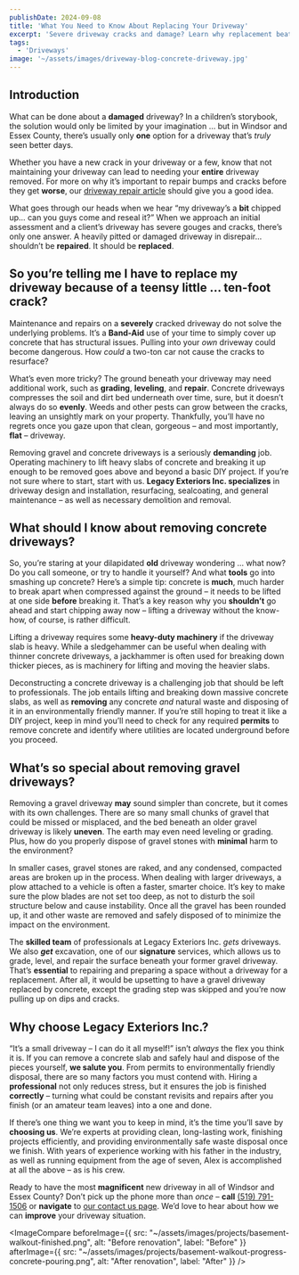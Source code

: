 ```yaml
---
publishDate: 2024-09-08
title: 'What You Need to Know About Replacing Your Driveway'
excerpt: 'Severe driveway cracks and damage? Learn why replacement beats repair and how Legacy Exteriors Inc. handles concrete and gravel driveway removal professionally.'
tags:
  - 'Driveways'
image: '~/assets/images/driveway-blog-concrete-driveway.jpg'
---
```



## Introduction

What can be done about a **damaged** driveway? In a children’s storybook, the solution would only be limited by your imagination … but in Windsor and Essex County, there’s usually only **one** option for a driveway that’s _truly_ seen better days.

Whether you have a new crack in your driveway or a few, know that not maintaining your driveway can lead to needing your **entire** driveway removed. For more on why it’s important to repair bumps and cracks before they get **worse**, our [driveway repair article](/driveways-the-right-way) should give you a good idea.

What goes through our heads when we hear “my driveway’s a **bit** chipped up… can you guys come and reseal it?” When we approach an initial assessment and a client’s driveway has severe gouges and cracks, there’s only one answer. A heavily pitted or damaged driveway in disrepair… shouldn’t be **repaired**. It should be **replaced**.

## So you’re telling me I have to replace my driveway because of a teensy little … ten-foot crack?

Maintenance and repairs on a **severely** cracked driveway do not solve the underlying problems. It’s a **Band-Aid** use of your time to simply cover up concrete that has structural issues. Pulling into your _own_ driveway could become dangerous. How _could_ a two-ton car not cause the cracks to resurface?

What’s even more tricky? The ground beneath your driveway may need additional work, such as **grading**, **leveling**, and **repair**. Concrete driveways compresses the soil and dirt bed underneath over time, sure, but it doesn’t always do so **evenly**. Weeds and other pests can grow between the cracks, leaving an unsightly mark on your property. Thankfully, you’ll have no regrets once you gaze upon that clean, gorgeous – and most importantly, **flat** – driveway.

Removing gravel and concrete driveways is a seriously **demanding** job. Operating machinery to lift heavy slabs of concrete and breaking it up enough to be removed goes above and beyond a basic DIY project. If you’re not sure where to start, start with us. **Legacy Exteriors Inc. specializes** in driveway design and installation, resurfacing, sealcoating, and general maintenance – as well as necessary demolition and removal.

<div class="relative left-1/2 right-1/2 -mx-[50vw] w-screen">
  <BeforeAfter
    beforeImage={{
      src: "~/assets/images/services/landscaping/landscaping-service-main.png",
      alt: "Old cracked driveway with uneven settlement",
      label: "Before - August 2024"
    }}
    afterImage={{
      src: "~/assets/images/services/landscaping/landscaping-service-main.png",
      alt: "New concrete driveway with proper drainage",
      label: "After - September 2024"
    }}
    imageAspect="16:9"
    variant="blog-full"
  >
</BeforeAfter>
</div>

## What should I know about removing concrete driveways?

So, you’re staring at your dilapidated **old** driveway wondering … what now? Do you call someone, or try to handle it yourself? And what **tools** go into smashing up concrete? Here’s a simple tip: concrete is **much**, much harder to break apart when compressed against the ground – it needs to be lifted at one side **before** breaking it. That’s a key reason why you **shouldn’t** go ahead and start chipping away now – lifting a driveway without the know-how, of course, is rather difficult.

Lifting a driveway requires some **heavy-duty machinery** if the driveway slab is heavy. While a sledgehammer can be useful when dealing with thinner concrete driveways, a jackhammer is often used for breaking down thicker pieces, as is machinery for lifting and moving the heavier slabs.

Deconstructing a concrete driveway is a challenging job that should be left to professionals. The job entails lifting and breaking down massive concrete slabs, as well as **removing** any concrete _and_ natural waste and disposing of it in an environmentally friendly manner. If you’re still hoping to treat it like a DIY project, keep in mind you’ll need to check for any required **permits** to remove concrete and identify where utilities are located underground before you proceed.

## What’s so special about removing gravel driveways?

Removing a gravel driveway **may** sound simpler than concrete, but it comes with its own challenges. There are so many small chunks of gravel that could be missed or misplaced, and the bed beneath an older gravel driveway is likely **uneven**. The earth may even need leveling or grading.  Plus, how do you properly dispose of gravel stones with **minimal** harm to the environment?

In smaller cases, gravel stones are raked, and any condensed, compacted areas are broken up in the process. When dealing with larger driveways, a plow attached to a vehicle is often a faster, smarter choice. It’s key to make sure the plow blades are not set too deep, as not to disturb the soil structure below and cause instability. Once all the gravel has been rounded up, it and other waste are removed and safely disposed of to minimize the impact on the environment.

The **skilled team** of professionals at Legacy Exteriors Inc. _gets_ driveways. We also **_get_** excavation, one of our **signature** services, which allows us to grade, level, and repair the surface beneath your former gravel driveway. That’s **essential** to repairing and preparing a space without a driveway for a replacement. After all, it would be upsetting to have a gravel driveway replaced by concrete, except the grading step was skipped and you’re now pulling up on dips and cracks.

## Why choose Legacy Exteriors Inc.?

“It’s a small driveway – I can do it all myself!” isn’t _always_ the flex you think it is. If you can remove a concrete slab and safely haul and dispose of the pieces yourself, **we salute you**. From permits to environmentally friendly disposal, there are so many factors you must contend with. Hiring a **professional** not only reduces stress, but it ensures the job is finished **correctly** – turning what could be constant revisits and repairs after you finish (or an amateur team leaves) into a one and done.

If there’s one thing we want you to keep in mind, it’s the time you’ll save by **choosing us**. We’re experts at providing clean, long-lasting work, finishing projects efficiently, and providing environmentally safe waste disposal once we finish. With years of experience working with his father in the industry, as well as running equipment from the age of seven, Alex is accomplished at all the above – as is his crew.

Ready to have the most **magnificent** new driveway in all of Windsor and Essex County? Don’t pick up the phone more than _once_ – **call** [(519) 791-1506](tel:+15197911506) or **navigate** to [our contact us page](/contact). We’d love to hear about how we can **improve** your driveway situation.

<ImageFrame
  src="~/assets/images/driveway-blog-concrete-driveway.jpg"
  alt="Complete driveway installation showing full property width"
  aspectRatio="21:9"
  height="large"
  objectPosition="70% 30%"
/>

<ImageCompare
  beforeImage={{
    src: "~/assets/images/projects/basement-walkout-finished.png",
    alt: "Before renovation",
    label: "Before"
  }}
  afterImage={{
    src: "~/assets/images/projects/basement-walkout-progress-concrete-pouring.png",
    alt: "After renovation",
    label: "After"
  }}
/>